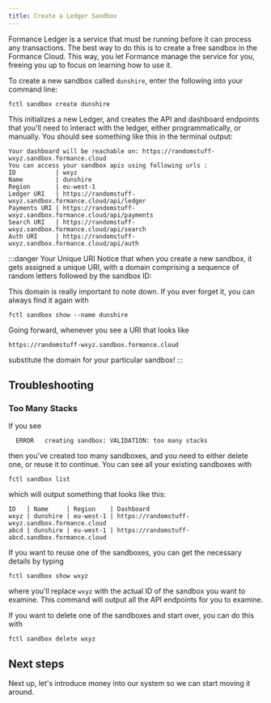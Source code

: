 ```yaml
---
title: Create a Ledger Sandbox
---
```


Formance Ledger is a service that must be running before it can process any transactions. The best way to do this is to create a free sandbox in the Formance Cloud. This way, you let Formance manage the service for you, freeing you up to focus on learning how to use it.

To create a new sandbox called `dunshire`, enter the following into your command line:

```shell
fctl sandbox create dunshire
```

This initializes a new Ledger, and creates the API and dashboard endpoints that you'll need to interact with the ledger, either programmatically, or manually. You should see something like this in the terminal output:

```
Your dashboard will be reachable on: https://randomstuff-wxyz.sandbox.formance.cloud
You can access your sandbox apis using following urls :
ID			 | wxyz
Name		 | dunshire
Region		 | eu-west-1
Ledger URI	 | https://randomstuff-wxyz.sandbox.formance.cloud/api/ledger
Payments URI | https://randomstuff-wxyz.sandbox.formance.cloud/api/payments
Search URI	 | https://randomstuff-wxyz.sandbox.formance.cloud/api/search
Auth URI	 | https://randomstuff-wxyz.sandbox.formance.cloud/api/auth
```

:::danger Your Unique URI
Notice that when you create a new sandbox, it gets assigned a unique URI, with a domain comprising a sequence of random letters followed by the sandbox ID:

This domain is really important to note down. If you ever forget it, you can always find it again with

```shell
fctl sandbox show --name dunshire
```

Going forward, whenever you see a URI that looks like
```
https://randomstuff-wxyz.sandbox.formance.cloud
```
substitute the domain for your particular sandbox!
:::

## Troubleshooting

### Too Many Stacks

If you see

```
  ERROR   creating sandbox: VALIDATION: too many stacks
```

then you've created too many sandboxes, and you need to either delete one, or reuse it to continue. You can see all your existing sandboxes with

```shell
fctl sandbox list
```

which will output something that looks like this:

```
ID   | Name     | Region    | Dashboard                                       
wxyz | dunshire | eu-west-1 | https://randomstuff-wxyz.sandbox.formance.cloud
abcd | dunshire | eu-west-1 | https://randomstuff-abcd.sandbox.formance.cloud
```

If you want to reuse one of the sandboxes, you can get the necessary details by typing

```fctl sandbox show wxyz```

where you'll replace `wxyz` with the actual ID of the sandbox you want to examine. This command will output all the API endpoints for you to examine.

If you want to delete one of the sandboxes and start over, you can do this with

```shell
fctl sandbox delete wxyz
```

## Next steps

Next up, let's introduce money into our system so we can start moving it around.